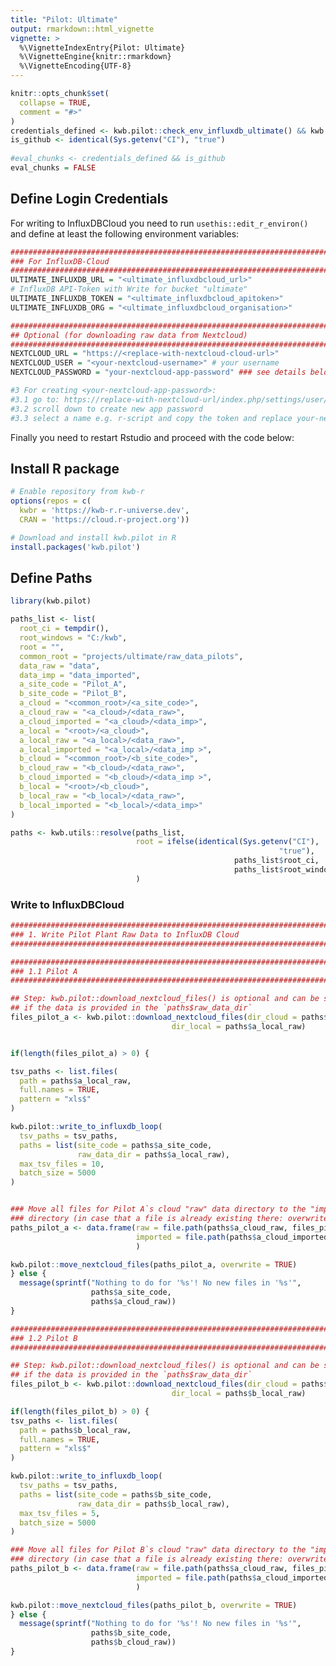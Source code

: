 ```yaml
---
title: "Pilot: Ultimate"
output: rmarkdown::html_vignette
vignette: >
  %\VignetteIndexEntry{Pilot: Ultimate}
  %\VignetteEngine{knitr::rmarkdown}
  %\VignetteEncoding{UTF-8}
---
```


```r
knitr::opts_chunk$set(
  collapse = TRUE,
  comment = "#>"
)
credentials_defined <- kwb.pilot::check_env_influxdb_ultimate() && kwb.pilot::check_env_nextcloud()
is_github <- identical(Sys.getenv("CI"), "true")
                       
#eval_chunks <- credentials_defined && is_github
eval_chunks = FALSE

```

## Define Login Credentials

For writing to InfluxDBCloud you need to run `usethis::edit_r_environ()` and 
define at least the following environment variables:

```r
###############################################################################
### For InfluxDB-Cloud
###############################################################################
ULTIMATE_INFLUXDB_URL = "<ultimate_influxdbcloud_url>"
# InfluxDB API-Token with Write for bucket "ultimate"
ULTIMATE_INFLUXDB_TOKEN = "<ultimate_influxdbcloud_apitoken>"
ULTIMATE_INFLUXDB_ORG = "<ultimate_influxdbcloud_organisation>"

################################################################################  
## Optional (for downloading raw data from Nextcloud)
################################################################################
NEXTCLOUD_URL = "https://<replace-with-nextcloud-cloud-url>"
NEXTCLOUD_USER = "<your-nextcloud-username>" # your username
NEXTCLOUD_PASSWORD = "your-nextcloud-app-password" ### see details below

#3 For creating <your-nextcloud-app-password>:
#3.1 go to: https://replace-with-nextcloud-url/index.php/settings/user/security
#3.2 scroll down to create new app password
#3.3 select a name e.g. r-script and copy the token and replace your-nextcloud-app-password
```

Finally you need to restart Rstudio and proceed with the code below:

## Install R package

```r
# Enable repository from kwb-r
options(repos = c(
  kwbr = 'https://kwb-r.r-universe.dev',
  CRAN = 'https://cloud.r-project.org'))

# Download and install kwb.pilot in R
install.packages('kwb.pilot')
```


## Define Paths 

```r
library(kwb.pilot)

paths_list <- list(
  root_ci = tempdir(),
  root_windows = "C:/kwb",
  root = "",
  common_root = "projects/ultimate/raw_data_pilots",
  data_raw = "data", 
  data_imp = "data_imported",
  a_site_code = "Pilot_A",
  b_site_code = "Pilot_B",
  a_cloud = "<common_root>/<a_site_code>",
  a_cloud_raw = "<a_cloud>/<data_raw>", 
  a_cloud_imported = "<a_cloud>/<data_imp>",
  a_local = "<root>/<a_cloud>",
  a_local_raw = "<a_local>/<data_raw>", 
  a_local_imported = "<a_local>/<data_imp >",
  b_cloud = "<common_root>/<b_site_code>",
  b_cloud_raw = "<b_cloud>/<data_raw>", 
  b_cloud_imported = "<b_cloud>/<data_imp >",
  b_local = "<root>/<b_cloud>",
  b_local_raw = "<b_local>/<data_raw>", 
  b_local_imported = "<b_local>/<data_imp>"
)

paths <- kwb.utils::resolve(paths_list, 
                            root = ifelse(identical(Sys.getenv("CI"), 
                                                            "true"),
                                                  paths_list$root_ci, 
                                                  paths_list$root_windows)
                            )

```

### Write to InfluxDBCloud

```r

################################################################################
### 1. Write Pilot Plant Raw Data to InfluxDB Cloud
################################################################################

################################################################################
### 1.1 Pilot A
################################################################################

## Step: kwb.pilot::download_nextcloud_files() is optional and can be skipped
## if the data is provided in the `paths$raw_data_dir`
files_pilot_a <- kwb.pilot::download_nextcloud_files(dir_cloud = paths$a_cloud_raw,
                                    dir_local = paths$a_local_raw)


if(length(files_pilot_a) > 0) {

tsv_paths <- list.files(
  path = paths$a_local_raw,
  full.names = TRUE,
  pattern = "xls$"
)

kwb.pilot::write_to_influxdb_loop(
  tsv_paths = tsv_paths,
  paths = list(site_code = paths$a_site_code,
               raw_data_dir = paths$a_local_raw),
  max_tsv_files = 10,
  batch_size = 5000
)


### Move all files for Pilot A`s cloud "raw" data directory to the "imported" 
### directory (in case that a file is already existing there: overwrite it)!
paths_pilot_a <- data.frame(raw = file.path(paths$a_cloud_raw, files_pilot_a),
                            imported = file.path(paths$a_cloud_imported, files_pilot_a)
                            )

kwb.pilot::move_nextcloud_files(paths_pilot_a, overwrite = TRUE)
} else {
  message(sprintf("Nothing to do for '%s'! No new files in '%s'",
                  paths$a_site_code,
                  paths$a_cloud_raw))
}
```


```r

################################################################################
### 1.2 Pilot B
################################################################################

## Step: kwb.pilot::download_nextcloud_files() is optional and can be skipped
## if the data is provided in the `paths$raw_data_dir`
files_pilot_b <- kwb.pilot::download_nextcloud_files(dir_cloud = paths$b_cloud_raw,
                                    dir_local = paths$b_local_raw)

if(length(files_pilot_b) > 0) {
tsv_paths <- list.files(
  path = paths$b_local_raw,
  full.names = TRUE,
  pattern = "xls$"
)

kwb.pilot::write_to_influxdb_loop(
  tsv_paths = tsv_paths,
  paths = list(site_code = paths$b_site_code,
               raw_data_dir = paths$b_local_raw),
  max_tsv_files = 5,
  batch_size = 5000
)

### Move all files for Pilot B`s cloud "raw" data directory to the "imported" 
### directory (in case that a file is already existing there: overwrite it)!
paths_pilot_b <- data.frame(raw = file.path(paths$a_cloud_raw, files_pilot_b),
                            imported = file.path(paths$a_cloud_imported, files_pilot_b)
                            )

kwb.pilot::move_nextcloud_files(paths_pilot_b, overwrite = TRUE)
} else {
  message(sprintf("Nothing to do for '%s'! No new files in '%s'",
                  paths$b_site_code,
                  paths$b_cloud_raw))
}
```

